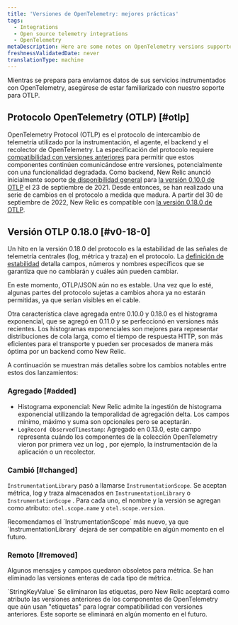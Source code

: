 ```yaml
---
title: 'Versiones de OpenTelemetry: mejores prácticas'
tags:
  - Integrations
  - Open source telemetry integrations
  - OpenTelemetry
metaDescription: Here are some notes on OpenTelemetry versions supported by New Relic.
freshnessValidatedDate: never
translationType: machine
---
```


Mientras se prepara para enviarnos datos de sus servicios instrumentados con OpenTelemetry, asegúrese de estar familiarizado con nuestro soporte para OTLP.

## Protocolo OpenTelemetry (OTLP) [#otlp]

OpenTelemetry Protocol (OTLP) es el protocolo de intercambio de telemetría utilizado por la instrumentación, el agente, el backend y el recolector de OpenTelemetry. La especificación del protocolo requiere [compatibilidad con versiones anteriores](https://github.com/open-telemetry/opentelemetry-specification/blob/main/specification/protocol/requirements.md#backwards-compatibility) para permitir que estos componentes continúen comunicándose entre versiones, potencialmente con una funcionalidad degradada. Como backend, New Relic anunció inicialmente soporte [de disponibilidad general](https://newrelic.com/blog/nerdlog/open-telemetry-support-ga) para [la versión 0.10.0 de OTLP](https://github.com/open-telemetry/opentelemetry-proto/releases/tag/v0.10.0) el 23 de septiembre de 2021. Desde entonces, se han realizado una serie de cambios en el protocolo a medida que madura. A partir del 30 de septiembre de 2022, New Relic es compatible con [la versión 0.18.0 de OTLP](https://github.com/open-telemetry/opentelemetry-proto/releases/tag/v0.18.0).

## Versión OTLP 0.18.0 [#v0-18-0]

Un hito en la versión 0.18.0 del protocolo es la estabilidad de las señales de telemetría centrales (log, métrica y traza) en el protocolo. La [definición de estabilidad](https://github.com/open-telemetry/opentelemetry-proto/blob/e757e740ed7f63b2f969b45adf7abaea4a042fad/README.md#stability-definition) detalla campos, números y nombres específicos que se garantiza que no cambiarán y cuáles aún pueden cambiar.

<Callout variant="tip">
  En este momento, OTLP/JSON aún no es estable. Una vez que lo esté, algunas partes del protocolo sujetas a cambios ahora ya no estarán permitidas, ya que serían visibles en el cable.
</Callout>

Otra característica clave agregada entre 0.10.0 y 0.18.0 es el histograma exponencial, que se agregó en 0.11.0 y se perfeccionó en versiones más recientes. Los histogramas exponenciales son mejores para representar distribuciones de cola larga, como el tiempo de respuesta HTTP, son más eficientes para el transporte y pueden ser procesados de manera más óptima por un backend como New Relic.

A continuación se muestran más detalles sobre los cambios notables entre estos dos lanzamientos:

### Agregado [#added]

* Histograma exponencial: New Relic admite la ingestión de histograma exponencial utilizando la temporalidad de agregación delta. Los campos mínimo, máximo y suma son opcionales pero se aceptarán.
* `LogRecord ObservedTimestamp`: Agregado en 0.13.0, este campo representa cuándo los componentes de la colección OpenTelemetry vieron por primera vez un log , por ejemplo, la instrumentación de la aplicación o un recolector.

### Cambió [#changed]

`InstrumentationLibrary` pasó a llamarse `InstrumentationScope`. Se aceptan métrica, log y traza almacenados en `InstrumentationLibrary` o `InstrumentationScope` . Para cada uno, el nombre y la versión se agregan como atributo: `otel.scope.name` y `otel.scope.version`.

<Callout variant="caution">
  Recomendamos el `InstrumentationScope` más nuevo, ya que `InstrumentationLibrary` dejará de ser compatible en algún momento en el futuro.
</Callout>

### Remoto [#removed]

Algunos mensajes y campos quedaron obsoletos para métrica. Se han eliminado las versiones enteras de cada tipo de métrica.

<Callout variant="caution">
  `StringKeyValue` Se eliminaron las etiquetas, pero New Relic aceptará como atributo las versiones anteriores de los componentes de OpenTelemetry que aún usan "etiquetas" para lograr compatibilidad con versiones anteriores. Este soporte se eliminará en algún momento en el futuro.
</Callout>